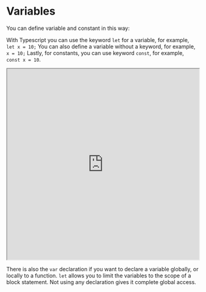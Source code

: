 

#  Variables

You can define variable and constant in this way:

With Typescript you can use the keyword `let` for a variable, for example, `let x = 10;`
You can also define a variable without a keyword, for example, `x = 10;`
Lastly, for constants, you can use keyword `const`, for example, `const x = 10`.

<Bleed full>
    <iframe src="https://hhlab.dev/?code=%2F%2Fcomment%20like%20this!%20by%20having%202%20forward%20slashes%20at%20the%20start%20of%20a%20line%0D%0A%2F*%20or%20you%20can%20comment%20like%20%0D%0A*%0D%0A*%0D%0A*%20this%20..%0D%0A*%20for%20larger%20comment%20sections%20*%2F%0D%0A%0D%0A%2F*%201st%20example%20%3A%20using%20'let'%20*%2F%0D%0Alet%20x%20%3D%2010%3B%0D%0Aprint(x)%3B%0D%0A%0D%0A%2F%2Fsecond%20example%20using%20no%20keyword%0D%0Ay%20%3D%2010%3B%0D%0Aprint(y)%3B%0D%0A%0D%0A%2F%2Fthird%20example%20using%20const%0D%0A%0D%0Aconst%20z%20%3D%2010%3B%0D%0Aprint(z)%3B&auto_run=true"
    width="100%"
    height="500px"
    title="what2"
    ></iframe>
</Bleed>

There is also the `var` declaration if you want to declare a variable globally, or locally to a function. `let` allows you to limit the variables to the scope of a block statement. Not using any declaration gives it complete global access. 


